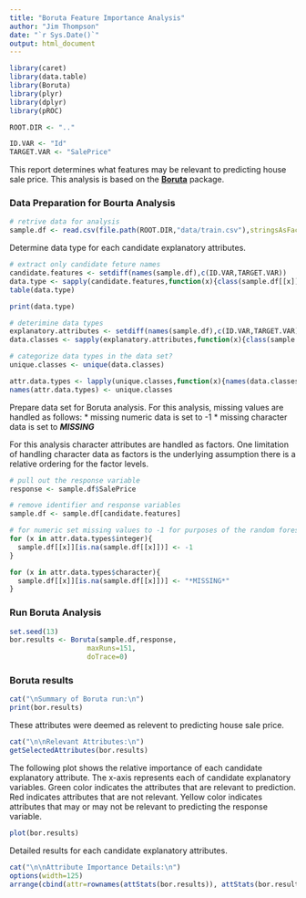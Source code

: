 ```yaml
---
title: "Boruta Feature Importance Analysis"
author: "Jim Thompson"
date: "`r Sys.Date()`"
output: html_document
---
```


```r
library(caret)
library(data.table)
library(Boruta)
library(plyr)
library(dplyr)
library(pROC)

ROOT.DIR <- ".."

ID.VAR <- "Id"
TARGET.VAR <- "SalePrice"

```
This report determines what features may be relevant to predicting house sale price. This analysis is based on the [**Boruta**](https://cran.r-project.org/web/packages/Boruta/index.html) package.

### Data Preparation for Bourta Analysis
```r

# retrive data for analysis
sample.df <- read.csv(file.path(ROOT.DIR,"data/train.csv"),stringsAsFactors = FALSE)
```

Determine data type for each candidate explanatory attributes.
```r
# extract only candidate feture names
candidate.features <- setdiff(names(sample.df),c(ID.VAR,TARGET.VAR))
data.type <- sapply(candidate.features,function(x){class(sample.df[[x]])})
table(data.type)

print(data.type)

# deterimine data types
explanatory.attributes <- setdiff(names(sample.df),c(ID.VAR,TARGET.VAR))
data.classes <- sapply(explanatory.attributes,function(x){class(sample.df[[x]])})

# categorize data types in the data set?
unique.classes <- unique(data.classes)

attr.data.types <- lapply(unique.classes,function(x){names(data.classes[data.classes==x])})
names(attr.data.types) <- unique.classes

```

Prepare data set for Boruta analysis.  For this analysis, missing values are
handled as follows:
* missing numeric data is set to -1
* missing character data is set to __*MISSING*__

For this analysis character attributes are handled as factors.  One limitation of 
handling character data as factors is the underlying assumption there is a relative 
ordering for the factor levels.
```r
# pull out the response variable
response <- sample.df$SalePrice

# remove identifier and response variables
sample.df <- sample.df[candidate.features]

# for numeric set missing values to -1 for purposes of the random forest run
for (x in attr.data.types$integer){
  sample.df[[x]][is.na(sample.df[[x]])] <- -1
}

for (x in attr.data.types$character){
  sample.df[[x]][is.na(sample.df[[x]])] <- "*MISSING*"
}

```



### Run Boruta Analysis
```r

set.seed(13)
bor.results <- Boruta(sample.df,response,
                   maxRuns=151,
                   doTrace=0)
```


### Boruta results
```r
cat("\nSummary of Boruta run:\n")
print(bor.results)
```

These attributes were deemed as relevent to predicting house sale price.
```r
cat("\n\nRelevant Attributes:\n")
getSelectedAttributes(bor.results)
```

The following plot shows the relative importance of each candidate explanatory attribute.
The x-axis represents each of candidate explanatory variables.  Green color indicates
the attributes that are relevant to prediction.  Red indicates attributes that
are not relevant.  Yellow color indicates attributes that may or may not be relevant to 
predicting the response variable.
```r
plot(bor.results)
```

Detailed results for each candidate explanatory attributes.
```r
cat("\n\nAttribute Importance Details:\n")
options(width=125)
arrange(cbind(attr=rownames(attStats(bor.results)), attStats(bor.results)),desc(medianImp))
```
